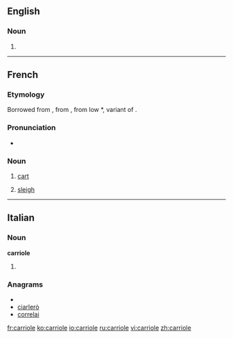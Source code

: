 ==English==

===Noun===
{{en-noun}}

# {{alternate spelling of|cariole}}

----

==French==

===Etymology===
Borrowed from {{etyl|pro|fr}} {{term|carriola}}, from {{term|carri||chariot}}, from low {{etyl|la|fr}} *{{term||carreum}}, variant of {{term|carrus}}.

===Pronunciation===
* {{IPA|/kaʁjɔl/|lang=fr}}

===Noun===
{{fr-noun|f}}

# [[cart]]
# {{Canada|lang=fr}} [[sleigh]]

----

==Italian==

===Noun===
'''carriole''' {{f}}

# {{plural of|[[carriola]]|lang=Italian}}

===Anagrams===
* {{alphagram|aceilorr}}
* [[ciarlerò#Italian|ciarlerò]]
* [[correlai#Italian|correlai]]

[[fr:carriole]]
[[ko:carriole]]
[[io:carriole]]
[[ru:carriole]]
[[vi:carriole]]
[[zh:carriole]]